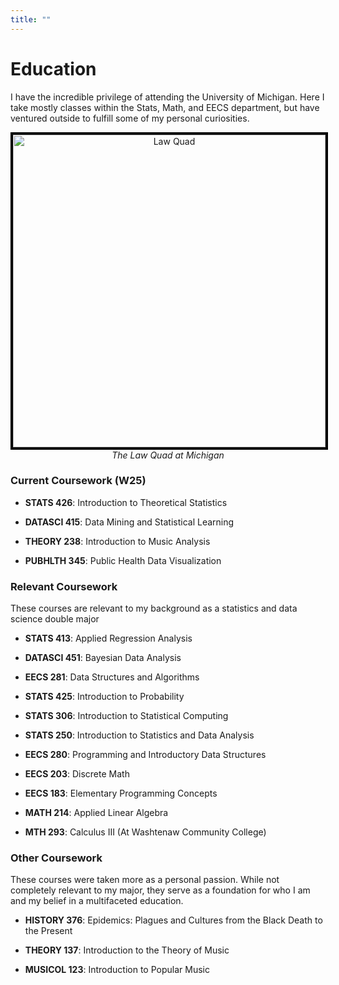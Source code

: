 ```yaml
---
title: ""
---
```


# Education

I have the incredible privilege of attending the University of Michigan. Here I take mostly classes within the Stats, Math, and EECS department, but have ventured outside to fulfill some of my personal curiosities.

<div style="text-align: center;">
  <img src="images/law-quad.jpg" alt="Law Quad" width="500" style="border: 4px solid black;"/>
  <br/>
  <em>The Law Quad at Michigan</em>
</div>

### Current Coursework (W25)

-   **STATS 426**: Introduction to Theoretical Statistics

-   **DATASCI 415**: Data Mining and Statistical Learning

-   **THEORY 238**: Introduction to Music Analysis

-   **PUBHLTH 345**: Public Health Data Visualization

### Relevant Coursework

These courses are relevant to my background as a statistics and data science double major

-   **STATS 413**: Applied Regression Analysis

-   **DATASCI 451**: Bayesian Data Analysis

-   **EECS 281**: Data Structures and Algorithms

-   **STATS 425**: Introduction to Probability

-   **STATS 306**: Introduction to Statistical Computing

-   **STATS 250**: Introduction to Statistics and Data Analysis

-   **EECS 280**: Programming and Introductory Data Structures

-   **EECS 203**: Discrete Math

-   **EECS 183**: Elementary Programming Concepts

-   **MATH 214**: Applied Linear Algebra

-   **MTH 293**: Calculus III (At Washtenaw Community College)

### Other Coursework

These courses were taken more as a personal passion. While not completely relevant to my major, they serve as a foundation for who I am and my belief in a multifaceted education.

-   **HISTORY 376**: Epidemics: Plagues and Cultures from the Black Death to the Present

-   **THEORY 137**: Introduction to the Theory of Music

-   **MUSICOL 123**: Introduction to Popular Music
